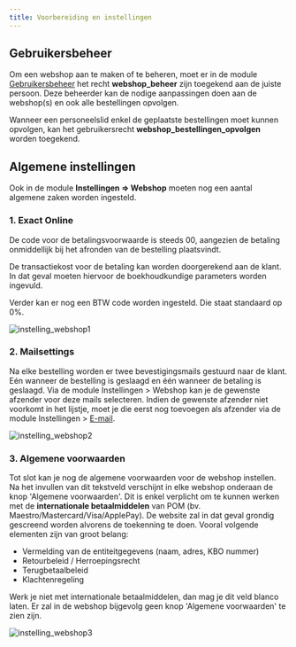 ```yaml
---
title: Voorbereiding en instellingen
---
```


## Gebruikersbeheer

Om een webshop aan te maken of te beheren, moet er in de module [Gebruikersbeheer](/gebruikersbeheer) het recht **webshop_beheer** zijn toegekend aan de juiste persoon. Deze beheerder kan de nodige aanpassingen doen aan de webshop(s) en ook alle bestellingen opvolgen. 

Wanneer een personeelslid enkel de geplaatste bestellingen moet kunnen opvolgen, kan het gebruikersrecht **webshop_bestellingen_opvolgen** worden toegekend. 

## Algemene instellingen

Ook in de module **Instellingen => Webshop** moeten nog een aantal algemene zaken worden ingesteld. 

### 1. Exact Online

De code voor de betalingsvoorwaarde is steeds 00, aangezien de betaling onmiddellijk bij het afronden van de bestelling plaatsvindt. 

De transactiekost voor de betaling kan worden doorgerekend aan de klant. In dat geval moeten hiervoor de boekhoudkundige parameters worden ingevuld.  

Verder kan er nog een BTW code worden ingesteld. Die staat standaard op 0%. 

![instelling_webshop1](./instelling_webshop1.PNG)

### 2. Mailsettings

Na elke bestelling worden er twee bevestigingsmails gestuurd naar de klant. Eén wanneer de bestelling is geslaagd en één wanneer de betaling is geslaagd. 
Via de module Instellingen > Webshop kan je de gewenste afzender voor deze mails selecteren. Indien de gewenste afzender niet voorkomt in het lijstje, moet je die eerst nog toevoegen als afzender via de module Instellingen > [E-mail](/e-mail).

![instelling_webshop2](./instelling_webshop2.PNG)

### 3. Algemene voorwaarden

Tot slot kan je nog de algemene voorwaarden voor de webshop instellen. Na het invullen van dit tekstveld verschijnt in elke webshop onderaan de knop 'Algemene voorwaarden'. Dit is enkel verplicht om te kunnen werken met de **internationale betaalmiddelen** van POM (bv. Maestro/Mastercard/Visa/ApplePay). De website zal in dat geval grondig gescreend worden alvorens de toekenning te doen. 
Vooral volgende elementen zijn van groot belang:
- Vermelding van de entiteitgegevens (naam, adres, KBO nummer)
- Retourbeleid / Herroepingsrecht
- Terugbetaalbeleid
- Klachtenregeling

Werk je niet met internationale betaalmiddelen, dan mag je dit veld blanco laten. Er zal in de webshop bijgevolg geen knop 'Algemene voorwaarden' te zien zijn. 

![instelling_webshop3](./instelling_webshop3.PNG)